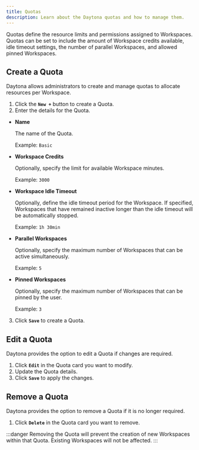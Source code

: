 ```yaml
---
title: Quotas
description: Learn about the Daytona quotas and how to manage them.
---
```


Quotas define the resource limits and permissions assigned to Workspaces. Quotas can be set to include the amount of Workspace credits available, idle timeout settings, the number of parallel Workspaces, and allowed pinned Workspaces.

## Create a Quota

Daytona allows administrators to create and manage quotas to allocate resources per Workspace.

1. Click the **`New +`** button to create a Quota.
2. Enter the details for the Quota.

- **Name**

    The name of the Quota.

    Example: `Basic`

- **Workspace Credits**

    Optionally, specify the limit for available Workspace minutes.

    Example: `3000`

- **Workspace Idle Timeout**

    Optionally, define the idle timeout period for the Workspace. If specified, Workspaces that have remained inactive longer than the idle timeout will be automatically stopped.

    Example: `1h 30min`

- **Parallel Workspaces**

    Optionally, specify the maximum number of Workspaces that can be active simultaneously.

    Example: `5`

- **Pinned Workspaces**

    Optionally, specify the maximum number of Workspaces that can be pinned by the user.

    Example: `3`

3. Click **`Save`** to create a Quota.

## Edit a Quota

Daytona provides the option to edit a Quota if changes are required.

1. Click **`Edit`** in the Quota card you want to modify.
2. Update the Quota details.
3. Click **`Save`** to apply the changes.

## Remove a Quota

Daytona provides the option to remove a Quota if it is no longer required.

1. Click **`Delete`** in the Quota card you want to remove.

:::danger
Removing the Quota will prevent the creation of new Workspaces within that Quota. Existing Workspaces will not be affected.
:::
